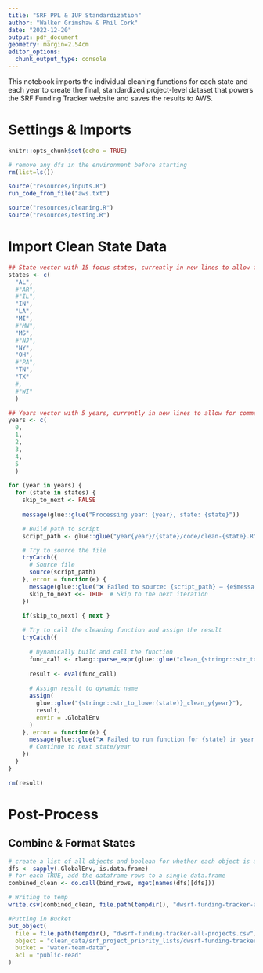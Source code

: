 ```yaml
---
title: "SRF PPL & IUP Standardization"
author: "Walker Grimshaw & Phil Cork"
date: "2022-12-20"
output: pdf_document
geometry: margin=2.54cm
editor_options: 
  chunk_output_type: console
---
```


This notebook imports the individual cleaning functions for each state and each year to create the final, standardized project-level dataset that powers the SRF Funding Tracker website and saves the results to AWS.

# Settings & Imports

```r
knitr::opts_chunk$set(echo = TRUE)

# remove any dfs in the environment before starting
rm(list=ls())

source("resources/inputs.R")
run_code_from_file("aws.txt")

source("resources/cleaning.R")
source("resources/testing.R")

```


# Import Clean State Data

```r

## State vector with 15 focus states, currently in new lines to allow for commenting out ----
states <- c(
  "AL", 
  #"AR",
  #"IL", 
  "IN",   
  "LA",
  "MI", 
  #"MN", 
  "MS",
  #"NJ", 
  "NY", 
  "OH", 
  #"PA",
  "TN", 
  "TX"
  #, 
  #"WI"
  )

## Years vector with 5 years, currently in new lines to allow for commenting out ----
years <- c(
  0,
  1,
  2,
  3,
  4,
  5
  )

for (year in years) {
  for (state in states) {
    skip_to_next <- FALSE
    
    message(glue::glue("Processing year: {year}, state: {state}"))

    # Build path to script
    script_path <- glue::glue("year{year}/{state}/code/clean-{state}.R")

    # Try to source the file
    tryCatch({
      # Source file
      source(script_path)
    }, error = function(e) {
      message(glue::glue("❌ Failed to source: {script_path} — {e$message}"))
      skip_to_next <<- TRUE  # Skip to the next iteration
    })
    
    if(skip_to_next) { next }  

    # Try to call the cleaning function and assign the result
    tryCatch({
      
      # Dynamically build and call the function
      func_call <- rlang::parse_expr(glue::glue("clean_{stringr::str_to_lower(state)}_y{year}()"))
      
      result <- eval(func_call)
      
      # Assign result to dynamic name
      assign(
        glue::glue("{stringr::str_to_lower(state)}_clean_y{year}"),
        result,
        envir = .GlobalEnv
      )
    }, error = function(e) {
      message(glue::glue("❌ Failed to run function for {state} in year {year} — {e$message}"))
      # Continue to next state/year
    })
  }
}

rm(result)

```

# Post-Process

## Combine & Format States

```r
# create a list of all objects and boolean for whether each object is a dataframe
dfs <- sapply(.GlobalEnv, is.data.frame) 
# for each TRUE, add the dataframe rows to a single data.frame
combined_clean <- do.call(bind_rows, mget(names(dfs)[dfs]))

```

```r

# Writing to temp
write.csv(combined_clean, file.path(tempdir(), "dwsrf-funding-tracker-all-projects.csv"), row.names = FALSE)

#Putting in Bucket
put_object(
  file = file.path(tempdir(), "dwsrf-funding-tracker-all-projects.csv"),
  object = "clean_data/srf_project_priority_lists/dwsrf-funding-tracker-all-projects.csv",
  bucket = "water-team-data",
  acl = "public-read"
)
```

```r
```